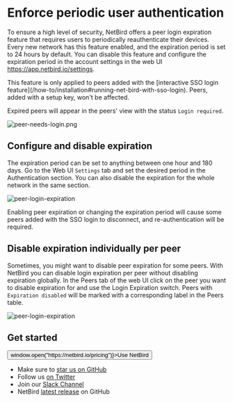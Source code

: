 
# Enforce periodic user authentication

To ensure a high level of security, NetBird offers a peer login expiration feature that requires users to periodically reauthenticate their devices.
Every new network has this feature enabled, and the expiration period is set to 24 hours by default. You can disable this feature and configure the expiration period in the account settings in the web UI https://app.netbird.io/settings.

<Note>
    This feature is only applied to peers added with the [interactive SSO login feature](/how-to/installation#running-net-bird-with-sso-login). Peers, added with a setup key, won't be affected.
</Note>

Expired peers will appear in the peers' view with the status `Login required`.

<p>
    <img src="/docs-static/img/how-to-guides/peer-needs-login.png" alt="peer-needs-login.png" className="imagewrapper-big"/>
</p>

## Configure and disable expiration
The expiration period can be set to anything between one hour and 180 days.
Go to the Web UI `Settings` tab and set the desired period in the Authentication section.
You can also disable the expiration for the whole network in the same section.

<p>
    <img src="/docs-static/img/how-to-guides/peer-login-expiration.png" alt="peer-login-expiration" className="imagewrapper-big"/>
</p>


<Note>
    Enabling peer expiration or changing the expiration period will cause some peers added with the SSO login to disconnect,
    and re-authentication will be required.
</Note>

## Disable expiration individually per peer
Sometimes, you might want to disable peer expiration for some peers.
With NetBird you can disable login expiration per peer without disabling expiration globally.
In the Peers tab of the web UI click on the peer you want to disable expiration for and use the Login Expiration switch.
Peers with `Expiration disabled` will be marked with a corresponding label in the Peers table.

<p>
    <img src="/docs-static/img/how-to-guides/individual-peer-login-expiration.png" alt="peer-login-expiration" className="imagewrapper-big"/>
</p>

## Get started
<p float="center" >
    <Button name="button" className="button-5" onClick={() => window.open("https://netbird.io/pricing")}>Use NetBird</Button>
</p>

- Make sure to [star us on GitHub](https://github.com/netbirdio/netbird)
- Follow us [on Twitter](https://twitter.com/netbird)
- Join our [Slack Channel](https://join.slack.com/t/netbirdio/shared_invite/zt-vrahf41g-ik1v7fV8du6t0RwxSrJ96A)
- NetBird [latest release](https://github.com/netbirdio/netbird/releases) on GitHub